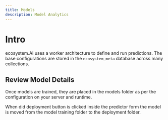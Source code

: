 ```yaml
---
title: Models
description: Model Analytics
---
```


# Intro

ecosystem.Ai uses a worker architecture to define and run predictions. The base configurations are stored in the `ecosystem_meta` database across many collections.

## Review Model Details

Once models are trained, they are placed in the models folder as per the configuration on your server and runtime.

When did deployment button is clicked inside the predictor form the model is moved from the model training folder to the deployment folder.